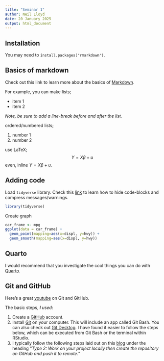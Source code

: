 ```yaml
---
title: "Seminar 1"
author: Neil Lloyd
date: 20 January 2025
output: html_document
---
```


## Installation

You may need to `install.packages("rmarkdown")`. 

## Basics of markdown

Check out this link to learn more about the basics of [Markdown](https://www.markdownguide.org/basic-syntax/). 

For example, you can make lists;

- item 1
- item 2

*Note, be sure to add a line-break before and after the list.*

ordered/numbered lists; 

1. number 1
2. number 2

use LaTeX;
$$
  Y = X\beta + u
$$
even, inline $Y = X\beta + u$.


## Adding code

Load `tidyverse` library. Check this [link](https://rmarkdown.rstudio.com/lesson-3.html) to learn how to hide code-blocks and compress messages/warnings.

```r
library(tidyverse)
```

Create graph 
```r
car_frame <- mpg
ggplot(data = car_frame) +
  geom_point(mapping=aes(x=displ, y=hwy)) +
  geom_smooth(mapping=aes(x=displ, y=hwy))
```

## Quarto

I would recommend that you investigate the cool things you can do with [Quarto](https://quarto.org/). 

## Git and GitHub

Here's a great [youtube](https://www.youtube.com/watch?v=RGOj5yH7evk) on Git and GitHub.

The basic steps, *I used*:

1. Create a [GitHub](https://github.com/) account. 
2. Install [Git](https://git-scm.com/downloads) on your computer. This will include an app called Git Bash. You can also check out [Git Desktop](https://desktop.github.com/download/). I have found it easier to follow the steps below, which can be executed from Git Bash or the terminal within RStudio. 
3. I typically follow the following steps laid out on this [blog](https://www.freecodecamp.org/news/the-beginners-guide-to-git-github/) under the heading "*Type 2: Work on your project locally then create the repository on GitHub and push it to remote.*"
